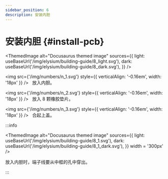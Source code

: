 ```yaml
---
sidebar_position: 6
description: 安装内胆
---
```



# 安装内胆 {#install-pcb}

<ThemedImage
  alt="Docusaurus themed image"
  sources={{
    light: useBaseUrl('/img/elysium/building-guide/8_light.svg'),
    dark: useBaseUrl('/img/elysium/building-guide/8_dark.svg'),
  }}
/>

<img src={'/img/numbers/n_1.svg'} style={{ verticalAlign: '-0.16em', width: '18px' }} /> &nbsp;  放入内胆。

<img src={'/img/numbers/n_2.svg'} style={{ verticalAlign: '-0.16em', width: '18px' }} /> &nbsp;  放入 8 颗橡胶垫片。

<img src={'/img/numbers/n_3.svg'} style={{ verticalAlign: '-0.16em', width: '18px' }} /> &nbsp;  合起上盖。

:::info

<ThemedImage
  alt="Docusaurus themed image"
  sources={{
    light: useBaseUrl('/img/elysium/building-guide/8_1.svg'),
    dark: useBaseUrl('/img/elysium/building-guide/8_1_dark.svg'),
  }}
  width = '300px'
/>

放入内胆时，端子线要从中框的孔中穿出。

:::